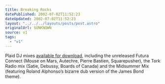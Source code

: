```yaml
---
title: Breaking Rocks
datePublished: 2002-07-02T11:52:23
dateUpdated: 2002-07-02T11:52:23
layout: "../../../layouts/posts/post.astro"
originalUrl: $UNKNOWN
source: v1
tags:
  - "v1"
---
```


Plaid DJ mixes [available for download][1], including the unreleased Futura Connect (Mouse on Mars, Autechre, Pierre Bastien, Squarepusher), the Tork Radio mix (Satie, Debussy, Boards of Canada) and the Midsummer Mix (featuring Roland Alphonso&#8217;s bizarre dub version of the James Bond theme).

[1]: http://www.sciences.univ-nantes.fr/scnat/enseignement/BIOLOGIE/SV/liquid/mix.htm "Plaid mixes: Futura Connect, Tork Radio and Midsummer mix"
